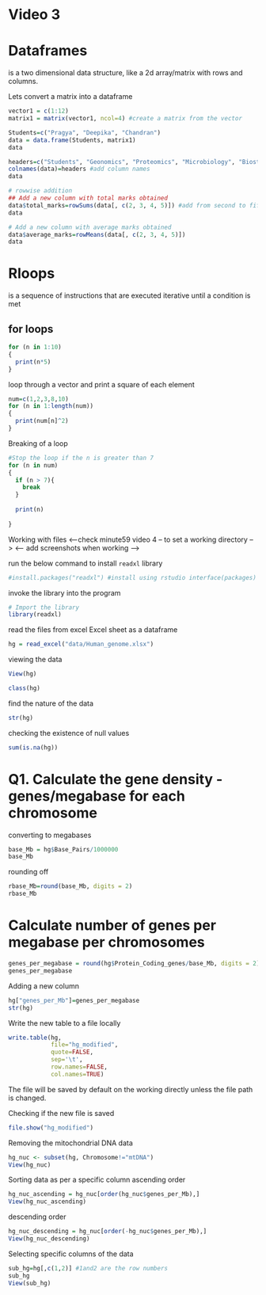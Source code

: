 # Video 3

# Dataframes
is a two dimensional data structure, like a 2d array/matrix with rows and columns. 

Lets convert a matrix into a dataframe 

```r
vector1 = c(1:12)
matrix1 = matrix(vector1, ncol=4) #create a matrix from the vector 

Students=c("Pragya", "Deepika", "Chandran")
data = data.frame(Students, matrix1) 
data

headers=c("Students", "Geonomics", "Proteomics", "Microbiology", "Biostatistics")
colnames(data)=headers #add column names 
data

# rowwise addition 
## Add a new column with total marks obtained 
data$total_marks=rowSums(data[, c(2, 3, 4, 5)]) #add from second to fifth column 
data

# Add a new column with average marks obtained 
data$average_marks=rowMeans(data[, c(2, 3, 4, 5)])
data
```

# Rloops
is a sequence of instructions that are executed iterative until a condition is met 

## for loops 
```r
for (n in 1:10)
{
  print(n*5)
}
```

loop through a vector and print a square of each element

```r
num=c(1,2,3,8,10)
for (n in 1:length(num))
{
  print(num[n]^2)
}
```

Breaking of a loop 
```r
#Stop the loop if the n is greater than 7
for (n in num)
{
  if (n > 7){
    break
  }
  
  print(n)
  
}
```

Working with files 
<--check minute59 video 4 -- to set a working directory -->
<-- add screenshots when working -->

run the below command to install `readxl` library
```r
#install.packages("readxl") #install using rstudio interface(packages)
```

invoke the library into the program 
```r
# Import the library
library(readxl)
```

read the files from excel Excel sheet as a dataframe 
```r
hg = read_excel("data/Human_genome.xlsx")
```

viewing the data 
```r
View(hg)
```

```r
class(hg)
```

find the nature of the data 
```r
str(hg)
```

checking the existence of null values
```r
sum(is.na(hg))
```

# Q1. Calculate the gene density - genes/megabase for each chromosome

converting to megabases 
```r
base_Mb = hg$Base_Pairs/1000000
base_Mb
```

rounding off 
```r
rbase_Mb=round(base_Mb, digits = 2)
rbase_Mb
```


# Calculate number of genes per megabase per chromosomes 
```r
genes_per_megabase = round(hg$Protein_Coding_genes/base_Mb, digits = 2)
genes_per_megabase
```

Adding a new column 
```r
hg["genes_per_Mb"]=genes_per_megabase
str(hg)
```

Write the new table to a file locally
```r
write.table(hg, 
            file="hg_modified", 
            quote=FALSE, 
            sep='\t', 
            row.names=FALSE, 
            col.names=TRUE)
```
The file will be saved by default on the working directly unless the file path is changed. 

Checking if the new file is saved 
```r
file.show("hg_modified")
```

Removing the mitochondrial DNA data 
```r
hg_nuc <- subset(hg, Chromosome!="mtDNA")
View(hg_nuc)
```

Sorting data as per a specific column 
ascending order 
```r
hg_nuc_ascending = hg_nuc[order(hg_nuc$genes_per_Mb),]
View(hg_nuc_ascending)
```

descending order
```r
hg_nuc_descending = hg_nuc[order(-hg_nuc$genes_per_Mb),]
View(hg_nuc_descending)
```

Selecting specific columns of the data
```r
sub_hg=hg[,c(1,2)] #1and2 are the row numbers 
sub_hg
View(sub_hg)
```
